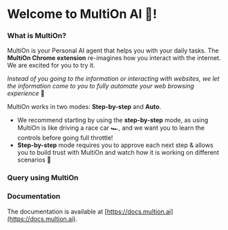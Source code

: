 
# Welcome to MultiOn AI 🚀!

### What is MultiOn?

MultiOn is your Personal AI agent that helps you with your daily tasks. The **MultiOn Chrome extension** re-imagines how you interact with the internet. We are excited for you to try it.

_Instead of you going to the information or interacting with websites, we let the information come to you to fully automate your web browsing experience_ 🤗

MultiOn works in two modes: **Step-by-step** and **Auto**.

- We recommend starting by using the **step-by-step** mode, as using MultiOn is like driving a race car 🏎️, and we want you to learn the controls before going full throttle!
- **Step-by-step** mode requires you to approve each next step & allows you to build trust with MultiOn and watch how it is working on different scenarios 🙂

### Query using MultiOn

<VideoTile src="/query_video.mp4" width={660} height={500} />

### Documentation

The documentation is available at [https://docs.multion.ai](https://docs.multion.ai).
